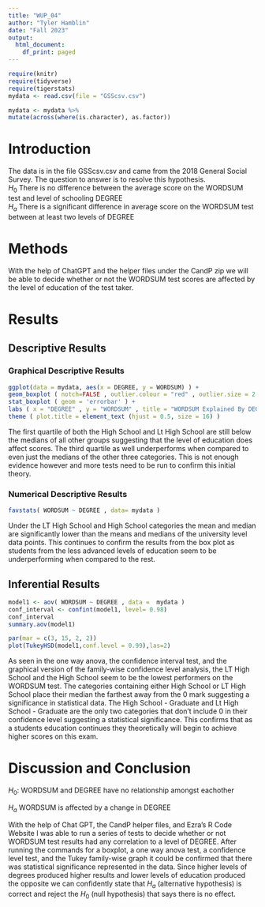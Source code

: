 ```yaml
---
title: "WUP_04"
author: "Tyler Hamblin"
date: "Fall 2023"
output:
  html_document:
    df_print: paged
---
```


```r
require(knitr)
require(tidyverse)
require(tigerstats)
mydata <- read.csv(file = "GSScsv.csv")
```

```r
mydata <- mydata %>%
mutate(across(where(is.character), as.factor))
```



# Introduction

<!--In this section you explain what you are trying to show.  Where did the data come from?  What is the research or other question you are trying to answer?!-->

The data is in the file GSScsv.csv and came from the 2018 General Social Survey.  The question to answer is to resolve this hypothesis.  
$H_0$ There is no difference between the average score on the WORDSUM test and level of schooling DEGREE  
$H_a$ There is a significant difference in average score on the WORDSUM test between at least two levels of DEGREE  

# Methods

<!--Mention that you intend to use chatGPT to the greatest extent possible. Give credit to chatGPT when you use it to create code in your report. Decide on your methods:  use "variable analysis" or other appropriate descriptors.  Make sure to choose at least one graphical method and at least one numerical method.!-->

With the help of ChatGPT and the helper files under the CandP zip we will be able to decide whether or not the WORDSUM test scores are affected by the level of education of the test taker. 



# Results

<!--Divide this section into two sub-sections:  One for your descriptive  results and one for your inferential results.!-->

## Descriptive Results

### Graphical Descriptive Results

<!--Graphical results here.  Make sure to show your code.  Provide appropriate labels for axes, giving units if possible, and provide a good title for the graph, too.  Use the graphical results to describe the patterns if any that exist in the data as focused toward the research question!-->

```r
ggplot(data = mydata, aes(x = DEGREE, y = WORDSUM) ) +
geom_boxplot ( notch=FALSE , outlier.colour = "red" , outlier.size = 2 , fill = "darkgray" ) +
stat_boxplot ( geom = 'errorbar' ) +
labs ( x = "DEGREE" , y = "WORDSUM" , title = "WORDSUM Explained By DEGREE" ) +
theme ( plot.title = element_text (hjust = 0.5, size = 16) )
```

The first quartile of both the High School and Lt High School are still below the medians of all other groups suggesting that the level of education does affect scores. The third quartile as well underperforms when compared to even just the medians of the other three categories. This is not enough evidence however and more tests need to be run to confirm this initial theory. 

### Numerical Descriptive Results

<!--Numerical results go here. Use the numerical results to describe the patterns if any that exist in the data as focused toward the research question!-->

```r
favstats( WORDSUM ~ DEGREE , data= mydata )
```

Under the LT High School and High School categories the mean and median are significantly lower than the means and medians of the university level data points. This continues to confirm the results from the box plot as students from the less advanced levels of education seem to be underperforming when compared to the rest. 


## Inferential Results

<!--State hypothesis clearly.  Make sure your discussion of the inferential test covers all the aspects that the test output produces, such as test statistic, p-value etc.  Make a decision about the null hypothesis, explain the assumptions on which the selected test/procedure was based, and why the chosen procedure satisfys the assumptions and is appropriate to answer the research question!-->

```r
model1 <- aov( WORDSUM ~ DEGREE , data =  mydata )
conf_interval <- confint(model1, level= 0.98)
conf_interval
summary.aov(model1)
```

```r
par(mar = c(3, 15, 2, 2))
plot(TukeyHSD(model1,conf.level = 0.99),las=2)
```

As seen in the one way anova, the confidence interval test, and the graphical version of the family-wise confidence level analysis, the LT High School and the High School seem to be the lowest performers on the WORDSUM test. The categories containing either High School or LT High School place their median the farthest away from the 0 mark suggesting a significance in statistical data. The High School - Graduate and Lt High School - Graduate are the only two categories that don't include 0 in their confidence level suggesting a statistical significance. This confirms that as a students education continues they theoretically will begin to achieve higher scores on this exam. 

# Discussion and Conclusion

<!--Discussion and conclusion here.  If you found a relationship be sure to consider whether the relationship occurs because one of the variavbles causes the other, or whether they perhasps are related for some other reason.  Watch the chapter 6 videos from the GeorgeTown videos collection.!-->


$H_0$: WORDSUM and DEGREE have no relationship amongst eachother

$H_a$ WORDSUM is affected by a change in DEGREE 


With the help of Chat GPT, the CandP helper files, and Ezra's R Code Website I was able to run a series of tests to decide whether or not WORDSUM test results had any correlation to a level of DEGREE. After running the commands for a boxplot, a one way anova test, a confidence level test, and the Tukey family-wise graph it could be confirmed that there was statistical significance represented in the data. Since higher levels of degrees produced higher results and lower levels of education produced the opposite we can confidently state that $H_a$ (alternative hypothesis) is correct and reject the $H_0$ (null hypothesis) that says there is no effect. 


